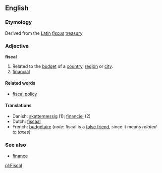 ==English==
===Etymology===
Derived from the [[Latin]] ''[[fiscus]]'' [[treasury]]

===Adjective===
'''fiscal'''

#Related to the [[budget]] of a [[country]], [[region]] or [[city]].
#[[financial]]

====Related words====
*[[fiscal policy]]

====Translations====
*Danish: [[skattemæssig]] (1); [[financiel]] (2)
*Dutch: [[fiscaal]]
*French: [[budgétaire]] (''note'': fiscal is a [[false friend]], since it means ''related to taxes'')

===See also===
*[[finance]]

[[pl:Fiscal]]